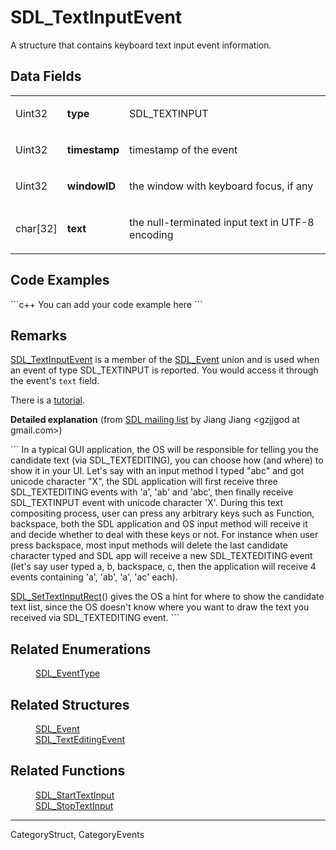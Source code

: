 = SDL_TextInputEvent =
A structure that contains keyboard text input event information.


== Data Fields ==
{|
|Uint32 
|'''type''' 
|SDL_TEXTINPUT 
|-
|Uint32
|'''timestamp'''
|timestamp of the event
|-
|Uint32 
|'''windowID''' 
|the window with keyboard focus, if any 
|-
|char[32] 
|'''text''' 
|the null-terminated input text in UTF-8 encoding 
|}

== Code Examples ==
```c++
You can add your code example here
```

== Remarks ==
[[SDL_TextInputEvent]] is a member of the [[SDL_Event]] union and is used when an event of type SDL_TEXTINPUT is reported. You would access it through the event's <code>text</code> field.

There is a [[Tutorials/TextInput|tutorial]].

'''Detailed explanation''' (from [http://lists.libsdl.org/pipermail/sdl-libsdl.org/2013-August/090073.html SDL mailing list] by Jiang Jiang <gzjjgod at gmail.com>)

```
In a typical GUI application, the OS will be responsible for telling
you the candidate text (via SDL_TEXTEDITING), you can choose how (and
where) to show it in your UI.
Let's say with an input method I typed "abc" and got unicode character
"X", the SDL application will first receive three SDL_TEXTEDITING
events with 'a', 'ab' and 'abc', then finally receive SDL_TEXTINPUT
event with unicode character 'X'.
During this text compositing process, user can press any arbitrary
keys such as Function, backspace, both the SDL application and OS
input method will receive it and decide whether to deal with these
keys or not. For instance when user press backspace, most input
methods will delete the last candidate character typed and SDL app
will receive a new SDL_TEXTEDITING event (let's say user typed a, b,
backspace, c, then the application will receive 4 events containing
'a', 'ab', 'a', 'ac' each).

[[SDL_SetTextInputRect]]() gives the OS a hint for where to show the
candidate text list, since the OS doesn't know where you want to draw
the text you received via SDL_TEXTEDITING event.
```

== Related Enumerations ==
: [[SDL_EventType]]

== Related Structures ==
: [[SDL_Event]]
: [[SDL_TextEditingEvent]]

== Related Functions ==
: [[SDL_StartTextInput]]
: [[SDL_StopTextInput]]

----
CategoryStruct, CategoryEvents
